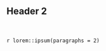 ## Header 2

<br>

<div align="justify">

`r lorem::ipsum(paragraphs = 2)`

</div>
           
           
           
           

